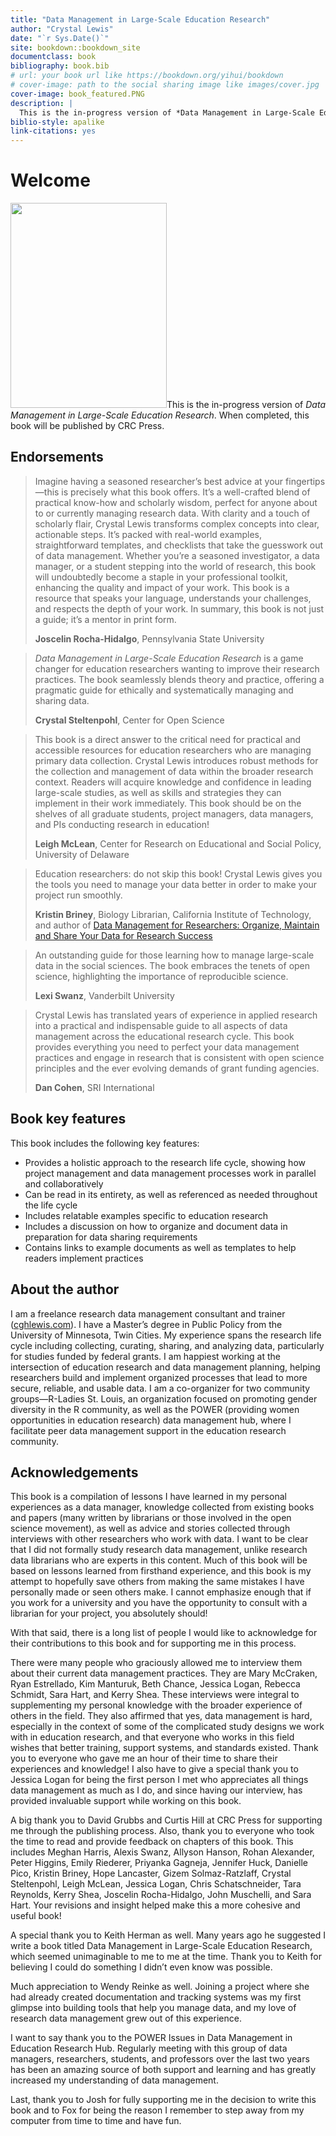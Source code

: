 ```yaml
---
title: "Data Management in Large-Scale Education Research"
author: "Crystal Lewis"
date: "`r Sys.Date()`"
site: bookdown::bookdown_site
documentclass: book
bibliography: book.bib
# url: your book url like https://bookdown.org/yihui/bookdown
# cover-image: path to the social sharing image like images/cover.jpg
cover-image: book_featured.PNG
description: |
  This is the in-progress version of *Data Management in Large-Scale Education Research*. 
biblio-style: apalike
link-citations: yes
---
```


# Welcome {-}

<img src="book_featured.PNG" class="cover" width="250" height="328"/>This is the in-progress version of *Data Management in Large-Scale Education Research*. When completed, this book will be published by CRC Press. 

## Endorsements {-}

> Imagine having a seasoned researcher's best advice at your fingertips---this is precisely what this book offers. It's a well-crafted blend of practical know-how and scholarly wisdom, perfect for anyone about to or currently managing research data. With clarity and a touch of scholarly flair, Crystal Lewis transforms complex concepts into clear, actionable steps. It's packed with real-world examples, straightforward templates, and checklists that take the guesswork out of data management. Whether you're a seasoned investigator, a data manager, or a student stepping into the world of research, this book will undoubtedly become a staple in your professional toolkit, enhancing the quality and impact of your work. This book is a resource that speaks your language, understands your challenges, and respects the depth of your work. In summary, this book is not just a guide; it's a mentor in print form.
>
> **Joscelin Rocha-Hidalgo**, Pennsylvania State University

> *Data Management in Large-Scale Education Research* is a game changer for education researchers wanting to improve their research practices. The book seamlessly blends theory and practice, offering a pragmatic guide for ethically and systematically managing and sharing data.
>
> **Crystal Steltenpohl**, Center for Open Science

> This book is a direct answer to the critical need for practical and accessible resources for education researchers who are managing primary data collection. Crystal Lewis introduces robust methods for the collection and management of data within the broader research context. Readers will acquire knowledge and confidence in leading large-scale studies, as well as skills and strategies they can implement in their work immediately. This book should be on the shelves of all graduate students, project managers, data managers, and PIs conducting research in education!
>
> **Leigh McLean**, Center for Research on Educational and Social Policy, University of Delaware

> Education researchers: do not skip this book! Crystal Lewis gives you the tools you need to manage your data better in order to make your project run smoothly.
>
> **Kristin Briney**, Biology Librarian, California Institute of Technology, and author of [Data Management for Researchers: Organize, Maintain and Share Your Data for Research Success](https://pelagicpublishing.com/products/data-management-for-researchers-briney)

> An outstanding guide for those learning how to manage large-scale data in the social sciences. The book embraces the tenets of open science, highlighting the importance of reproducible science.
>
> **Lexi Swanz**, Vanderbilt University

> Crystal Lewis has translated years of experience in applied research into a practical and indispensable guide to all aspects of data management across the educational research cycle. This book provides everything you need to perfect your data management practices and engage in research that is consistent with open science principles and the ever evolving demands of grant funding agencies.
>
> **Dan Cohen**, SRI International

## Book key features {-}

This book includes the following key features:

- Provides a holistic approach to the research life cycle, showing how project management and data management processes work in parallel and collaboratively
- Can be read in its entirety, as well as referenced as needed throughout the life cycle
- Includes relatable examples specific to education research
- Includes a discussion on how to organize and document data in preparation for data sharing requirements
- Contains links to example documents as well as templates to help readers implement practices

## About the author {-}

I am a freelance research data management consultant and trainer ([cghlewis.com](https://cghlewis.com/)). I have a Master’s degree in Public Policy from the University of Minnesota, Twin Cities. My experience spans the research life cycle including collecting, curating, sharing, and analyzing data, particularly for studies funded by federal grants. I am happiest working at the intersection of education research and data management planning, helping researchers build and implement organized processes that lead to more secure, reliable, and usable data. I am a co-organizer for two community groups---R-Ladies St. Louis, an organization focused on promoting gender diversity in the R community, as well as the POWER (providing women opportunities in education research) data management hub, where I facilitate peer data management support in the education research community. 

## Acknowledgements {-}

This book is a compilation of lessons I have learned in my personal experiences as a data manager, knowledge collected from existing books and papers (many written by librarians or those involved in the open science movement), as well as advice and stories collected through interviews with other researchers who work with data. I want to be clear that I did not formally study research data management, unlike research data librarians who are experts in this content. Much of this book will be based on lessons learned from firsthand experience, and this book is my attempt to hopefully save others from making the same mistakes I have personally made or seen others make. I cannot emphasize enough that if you work for a university and you have the opportunity to consult with a librarian for your project, you absolutely should!

With that said, there is a long list of people I would like to acknowledge for their contributions to this book and for supporting me in this process.

There were many people who graciously allowed me to interview them about their current data management practices. They are Mary McCraken, Ryan Estrellado, Kim Manturuk, Beth Chance, Jessica Logan, Rebecca Schmidt, Sara Hart, and Kerry Shea. These interviews were integral to supplementing my personal knowledge with the broader experience of others in the field. They also affirmed that yes, data management is hard, especially in the context of some of the complicated study designs we work with in education research, and that everyone who works in this field wishes that better training, support systems, and standards existed. Thank you to everyone who gave me an hour of their time to share their experiences and knowledge! I also have to give a special thank you to Jessica Logan for being the first person I met who appreciates all things data management as much as I do, and since having our interview, has provided invaluable support while working on this book.

A big thank you to David Grubbs and Curtis Hill at CRC Press for supporting me through the publishing process. Also, thank you to everyone who took the time to read and provide feedback on chapters of this book. This includes Meghan Harris, Alexis Swanz, Allyson Hanson, Rohan Alexander, Peter Higgins, Emily Riederer, Priyanka Gagneja, Jennifer Huck, Danielle Pico, Kristin Briney, Hope Lancaster, Gizem Solmaz-Ratzlaff, Crystal Steltenpohl, Leigh McLean, Jessica Logan, Chris Schatschneider, Tara Reynolds, Kerry Shea, Joscelin Rocha-Hidalgo, John Muschelli, and Sara Hart. Your revisions and insight helped make this a more cohesive and useful book! 

A special thank you to Keith Herman as well. Many years ago he suggested I write a book titled Data Management in Large-Scale Education Research, which seemed unimaginable to me to me at the time. Thank you to Keith for believing I could do something I didn't even know was possible.

Much appreciation to Wendy Reinke as well. Joining a project where she had already created documentation and tracking systems was my first glimpse into building tools that help you manage data, and my love of research data management grew out of this experience.

I want to say thank you to the POWER Issues in Data Management in Education Research Hub. Regularly meeting with this group of data managers, researchers, students, and professors over the last two years has been an amazing source of both support and learning and has greatly increased my understanding of data management.

Last, thank you to Josh for fully supporting me in the decision to write this book and to Fox for being the reason I remember to step away from my computer from time to time and have fun.

